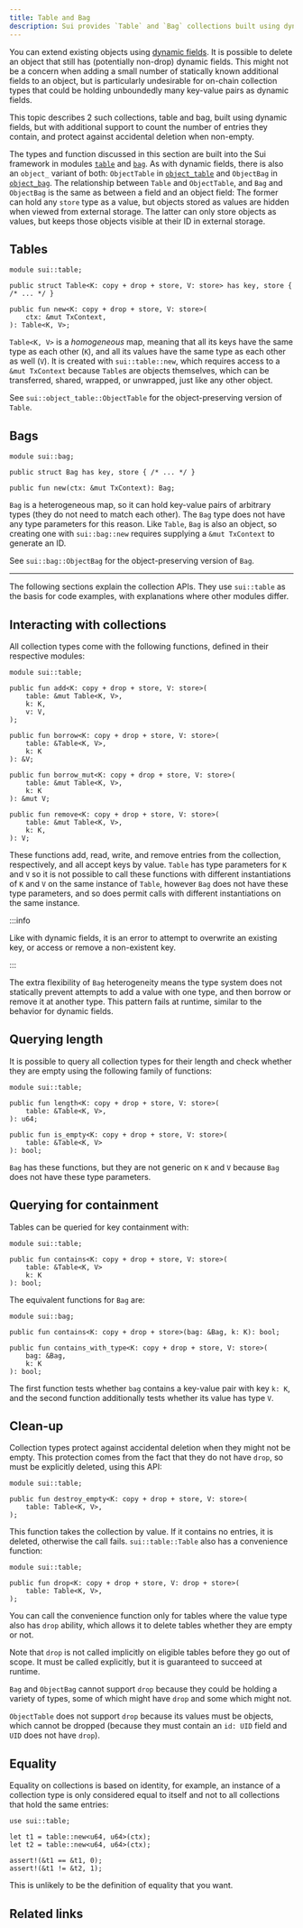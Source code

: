 ```yaml
---
title: Table and Bag
description: Sui provides `Table` and `Bag` collections built using dynamic fields, but with additional support to count the number of entries they contain to protect against accidental deletion when non-empty.
---
```


You can extend existing objects using [dynamic fields](/concepts/dynamic-fields.mdx). It is possible to delete an object that still has (potentially non-drop) dynamic fields. This might not be a concern when adding a small number of statically known additional fields to an object, but is particularly undesirable for on-chain collection types that could be holding unboundedly many key-value pairs as dynamic fields.

This topic describes 2 such collections, table and bag, built using dynamic fields, but with additional support to count the number of entries they contain, and protect against accidental deletion when non-empty.

The types and function discussed in this section are built into the Sui framework in modules [`table`](https://github.com/MystenLabs/sui/tree/main/crates/sui-framework/packages/sui-framework/sources/table.move) and [`bag`](https://github.com/MystenLabs/sui/tree/main/crates/sui-framework/packages/sui-framework/sources/bag.move). As with dynamic fields, there is also an `object_` variant of both: `ObjectTable` in [`object_table`](https://github.com/MystenLabs/sui/tree/main/crates/sui-framework/packages/sui-framework/sources/object_table.move) and `ObjectBag` in [`object_bag`](https://github.com/MystenLabs/sui/tree/main/crates/sui-framework/packages/sui-framework/sources/object_bag.move). The relationship between `Table` and `ObjectTable`, and `Bag` and `ObjectBag` is the same as between a field and an object field: The former can hold any `store` type as a value, but objects stored as values are hidden when viewed from external storage. The latter can only store objects as values, but keeps those objects visible at their ID in external storage.


## Tables

```move
module sui::table;

public struct Table<K: copy + drop + store, V: store> has key, store { /* ... */ }

public fun new<K: copy + drop + store, V: store>(
    ctx: &mut TxContext,
): Table<K, V>;
```

`Table<K, V>` is a *homogeneous* map, meaning that all its keys have the same type as each other (`K`), and all its values have the same type as each other as well (`V`). It is created with `sui::table::new`, which requires access to a `&mut TxContext` because `Table`s are objects themselves, which can be transferred, shared, wrapped, or unwrapped, just like any other object.

See `sui::object_table::ObjectTable` for the object-preserving version of `Table`.

## Bags

```move
module sui::bag;

public struct Bag has key, store { /* ... */ }

public fun new(ctx: &mut TxContext): Bag;
```

`Bag` is a heterogeneous map, so it can hold key-value pairs of arbitrary types (they do not need to match each other). The `Bag` type does not have any type parameters for this reason. Like `Table`, `Bag` is also an object, so creating one with `sui::bag::new` requires supplying a `&mut TxContext` to generate an ID.

See `sui::bag::ObjectBag` for the object-preserving version of `Bag`.

---

The following sections explain the collection APIs. They use `sui::table` as the basis for code examples, with explanations where other modules differ.

## Interacting with collections

All collection types come with the following functions, defined in their respective modules:

```move
module sui::table;

public fun add<K: copy + drop + store, V: store>(
    table: &mut Table<K, V>,
    k: K,
    v: V,
);

public fun borrow<K: copy + drop + store, V: store>(
    table: &Table<K, V>,
    k: K
): &V;

public fun borrow_mut<K: copy + drop + store, V: store>(
    table: &mut Table<K, V>,
    k: K
): &mut V;

public fun remove<K: copy + drop + store, V: store>(
    table: &mut Table<K, V>,
    k: K,
): V;
```

These functions add, read, write, and remove entries from the collection, respectively, and all accept keys by value. `Table` has type parameters for `K` and `V` so it is not possible to call these functions with different instantiations of `K` and `V` on the same instance of `Table`, however `Bag` does not have these type parameters, and so does permit calls with different instantiations on the same instance.

:::info

Like with dynamic fields, it is an error to attempt to overwrite an existing key, or access or remove a non-existent key.

:::

The extra flexibility of `Bag` heterogeneity means the type system does not statically prevent attempts to add a value with one type, and then borrow or remove it at another type. This pattern fails at runtime, similar to the behavior for dynamic fields.

## Querying length

It is possible to query all collection types for their length and check whether they are empty using the following family of functions:

```move
module sui::table;

public fun length<K: copy + drop + store, V: store>(
    table: &Table<K, V>,
): u64;

public fun is_empty<K: copy + drop + store, V: store>(
    table: &Table<K, V>
): bool;
```

`Bag` has these functions, but they are not generic on `K` and `V` because `Bag` does not have these type parameters.

## Querying for containment

Tables can be queried for key containment with:

```move
module sui::table;

public fun contains<K: copy + drop + store, V: store>(
    table: &Table<K, V>
    k: K
): bool;
```

The equivalent functions for `Bag` are:

```move
module sui::bag;

public fun contains<K: copy + drop + store>(bag: &Bag, k: K): bool;

public fun contains_with_type<K: copy + drop + store, V: store>(
    bag: &Bag,
    k: K
): bool;
```

The first function tests whether `bag` contains a key-value pair with key `k: K`, and the second function additionally tests whether its value has type `V`.

## Clean-up

Collection types protect against accidental deletion when they might not be empty. This protection comes from the fact that they do not have `drop`, so must be explicitly deleted, using this API:

```move
module sui::table;

public fun destroy_empty<K: copy + drop + store, V: store>(
    table: Table<K, V>,
);
```

This function takes the collection by value. If it contains no entries, it is deleted, otherwise the call fails. `sui::table::Table` also has a convenience function:

```move
module sui::table;

public fun drop<K: copy + drop + store, V: drop + store>(
    table: Table<K, V>,
);
```

You can call the convenience function only for tables where the value type also has `drop` ability, which allows it to delete tables whether they are empty or not.

Note that `drop` is not called implicitly on eligible tables before they go out of scope. It must be called explicitly, but it is guaranteed to succeed at runtime.

`Bag` and `ObjectBag` cannot support `drop` because they could be holding a variety of types, some of which might have `drop` and some which might not.

`ObjectTable` does not support `drop` because its values must be objects, which cannot be dropped (because they must contain an `id: UID` field and `UID` does not have `drop`).

## Equality

Equality on collections is based on identity, for example, an instance of a collection type is only considered equal to itself and not to all collections that hold the same entries:

```move
use sui::table;

let t1 = table::new<u64, u64>(ctx);
let t2 = table::new<u64, u64>(ctx);

assert!(&t1 == &t1, 0);
assert!(&t1 != &t2, 1);
```

This is unlikely to be the definition of equality that you want.

## Related links

<RelatedLink href="https://move-book.com/programmability/dynamic-collections.html" label="Dynamic Collections" desc="The Move Book is a comprehensive guide to the Move programming language and the Sui blockchain. This page explores using dynamic collections, including tables and bags, in your Move development." />